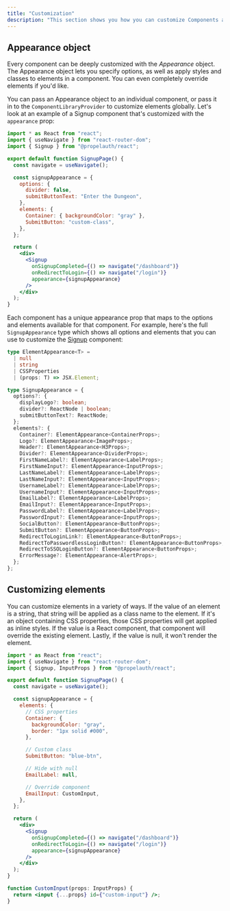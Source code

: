 ```yaml
---
title: "Customization"
description: "This section shows you how you can customize Components and Elements with the Appearance object."
---
```


## Appearance object

Every component can be deeply customized with the _Appearance_ object. The Appearance object lets you specify options, as well as apply styles and classes to elements in a component. You can even completely override elements if you'd like.

You can pass an Appearance object to an individual component, or pass it in to the `ComponentLibraryProvider` to customize elements globally. Let's look at an example of a Signup component that's customized with the `appearance` prop:

```jsx
import * as React from "react";
import { useNavigate } from "react-router-dom";
import { Signup } from "@propelauth/react";

export default function SignupPage() {
  const navigate = useNavigate();

  const signupAppearance = {
    options: {
      divider: false,
      submitButtonText: "Enter the Dungeon",
    },
    elements: {
      Container: { backgroundColor: "gray" },
      SubmitButton: "custom-class",
    },
  };

  return (
    <div>
      <Signup
        onSignupCompleted={() => navigate("/dashboard")}
        onRedirectToLogin={() => navigate("/login")}
        appearance={signupAppearance}
      />
    </div>
  );
}
```

Each component has a unique appearance prop that maps to the options and elements available for that component. For example, here's the full `SignupAppearance` type which shows all options and elements that you can use to customize the [Signup](/component-library/components/signup) component:

```typescript
type ElementAppearance<T> =
  | null
  | string
  | CSSProperties
  | (props: T) => JSX.Element;

type SignupAppearance = {
  options?: {
    displayLogo?: boolean;
    divider?: ReactNode | boolean;
    submitButtonText?: ReactNode;
  };
  elements?: {
    Container?: ElementAppearance<ContainerProps>;
    Logo?: ElementAppearance<ImageProps>;
    Header?: ElementAppearance<H3Props>;
    Divider?: ElementAppearance<DividerProps>;
    FirstNameLabel?: ElementAppearance<LabelProps>;
    FirstNameInput?: ElementAppearance<InputProps>;
    LastNameLabel?: ElementAppearance<LabelProps>;
    LastNameInput?: ElementAppearance<InputProps>;
    UsernameLabel?: ElementAppearance<LabelProps>;
    UsernameInput?: ElementAppearance<InputProps>;
    EmailLabel?: ElementAppearance<LabelProps>;
    EmailInput?: ElementAppearance<InputProps>;
    PasswordLabel?: ElementAppearance<LabelProps>;
    PasswordInput?: ElementAppearance<InputProps>;
    SocialButton?: ElementAppearance<ButtonProps>;
    SubmitButton?: ElementAppearance<ButtonProps>;
    RedirectToLoginLink?: ElementAppearance<ButtonProps>;
    RedirectToPasswordlessLoginButton?: ElementAppearance<ButtonProps>;
    RedirectToSSOLoginButton?: ElementAppearance<ButtonProps>;
    ErrorMessage?: ElementAppearance<AlertProps>;
  };
};
```

## Customizing elements

You can customize elements in a variety of ways. If the value of an element is a string, that string will be applied as a class name to the element. If it's an object containing CSS properties, those CSS properties will get applied as inline styles. If the value is a React component, that component will override the existing element. Lastly, if the value is null, it won't render the element.

```jsx
import * as React from "react";
import { useNavigate } from "react-router-dom";
import { Signup, InputProps } from "@propelauth/react";

export default function SignupPage() {
  const navigate = useNavigate();

  const signupAppearance = {
    elements: {
      // CSS properties
      Container: {
        backgroundColor: "gray",
        border: "1px solid #000",
      },

      // Custom class
      SubmitButton: "blue-btn",

      // Hide with null
      EmailLabel: null,

      // Override component
      EmailInput: CustomInput,
    },
  };

  return (
    <div>
      <Signup
        onSignupCompleted={() => navigate("/dashboard")}
        onRedirectToLogin={() => navigate("/login")}
        appearance={signupAppearance}
      />
    </div>
  );
}

function CustomInput(props: InputProps) {
  return <input {...props} id={"custom-input"} />;
}
```
